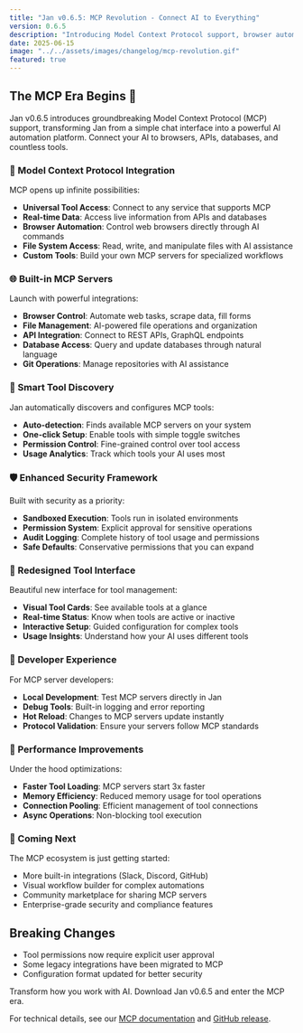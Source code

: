 ```yaml
---
title: "Jan v0.6.5: MCP Revolution - Connect AI to Everything"
version: 0.6.5
description: "Introducing Model Context Protocol support, browser automation, and powerful tool integrations"
date: 2025-06-15
image: "../../assets/images/changelog/mcp-revolution.gif"
featured: true
---
```


## The MCP Era Begins 🚀

Jan v0.6.5 introduces groundbreaking Model Context Protocol (MCP) support, transforming Jan from a simple chat interface into a powerful AI automation platform. Connect your AI to browsers, APIs, databases, and countless tools.

### 🔗 Model Context Protocol Integration

MCP opens up infinite possibilities:
- **Universal Tool Access**: Connect to any service that supports MCP
- **Real-time Data**: Access live information from APIs and databases
- **Browser Automation**: Control web browsers directly through AI commands
- **File System Access**: Read, write, and manipulate files with AI assistance
- **Custom Tools**: Build your own MCP servers for specialized workflows

### 🌐 Built-in MCP Servers

Launch with powerful integrations:
- **Browser Control**: Automate web tasks, scrape data, fill forms
- **File Management**: AI-powered file operations and organization
- **API Integration**: Connect to REST APIs, GraphQL endpoints
- **Database Access**: Query and update databases through natural language
- **Git Operations**: Manage repositories with AI assistance

### 🎯 Smart Tool Discovery

Jan automatically discovers and configures MCP tools:
- **Auto-detection**: Finds available MCP servers on your system
- **One-click Setup**: Enable tools with simple toggle switches
- **Permission Control**: Fine-grained control over tool access
- **Usage Analytics**: Track which tools your AI uses most

### 🛡️ Enhanced Security Framework

Built with security as a priority:
- **Sandboxed Execution**: Tools run in isolated environments
- **Permission System**: Explicit approval for sensitive operations
- **Audit Logging**: Complete history of tool usage and permissions
- **Safe Defaults**: Conservative permissions that you can expand

### 🎨 Redesigned Tool Interface

Beautiful new interface for tool management:
- **Visual Tool Cards**: See available tools at a glance
- **Real-time Status**: Know when tools are active or inactive
- **Interactive Setup**: Guided configuration for complex tools
- **Usage Insights**: Understand how your AI uses different tools

### 🔧 Developer Experience

For MCP server developers:
- **Local Development**: Test MCP servers directly in Jan
- **Debug Tools**: Built-in logging and error reporting
- **Hot Reload**: Changes to MCP servers update instantly
- **Protocol Validation**: Ensure your servers follow MCP standards

### 🚀 Performance Improvements

Under the hood optimizations:
- **Faster Tool Loading**: MCP servers start 3x faster
- **Memory Efficiency**: Reduced memory usage for tool operations
- **Connection Pooling**: Efficient management of tool connections
- **Async Operations**: Non-blocking tool execution

### 🌟 Coming Next

The MCP ecosystem is just getting started:
- More built-in integrations (Slack, Discord, GitHub)
- Visual workflow builder for complex automations
- Community marketplace for sharing MCP servers
- Enterprise-grade security and compliance features

## Breaking Changes

- Tool permissions now require explicit user approval
- Some legacy integrations have been migrated to MCP
- Configuration format updated for better security

Transform how you work with AI. Download Jan v0.6.5 and enter the MCP era.

For technical details, see our [MCP documentation](/docs/mcp) and [GitHub release](https://github.com/menloresearch/jan/releases/tag/v0.6.5).
